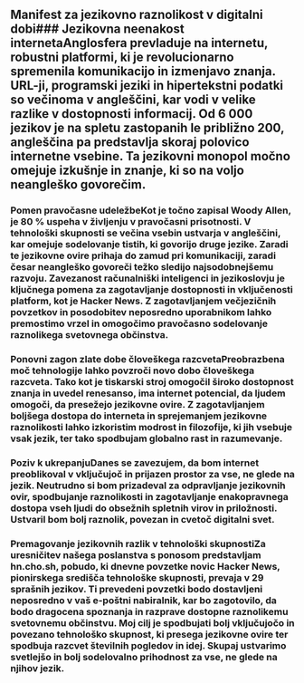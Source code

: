 
<Steps>

## Manifest za jezikovno raznolikost v digitalni dobi### Jezikovna neenakost internetaAnglosfera prevladuje na internetu, robustni platformi, ki je revolucionarno spremenila komunikacijo in izmenjavo znanja. URL-ji, programski jeziki in hipertekstni podatki so večinoma v angleščini, kar vodi v velike razlike v dostopnosti informacij. Od 6 000 jezikov je na spletu zastopanih le približno 200, angleščina pa predstavlja skoraj polovico internetne vsebine. Ta jezikovni monopol močno omejuje izkušnje in znanje, ki so na voljo neangleško govorečim.

### Pomen pravočasne udeležbeKot je točno zapisal Woody Allen, je 80 % uspeha v življenju v pravočasni prisotnosti. V tehnološki skupnosti se večina vsebin ustvarja v angleščini, kar omejuje sodelovanje tistih, ki govorijo druge jezike. Zaradi te jezikovne ovire prihaja do zamud pri komunikaciji, zaradi česar neangleško govoreči težko sledijo najsodobnejšemu razvoju. Zavezanost računalniški inteligenci in jezikoslovju je ključnega pomena za zagotavljanje dostopnosti in vključenosti platform, kot je Hacker News. Z zagotavljanjem večjezičnih povzetkov in posodobitev neposredno uporabnikom lahko premostimo vrzel in omogočimo pravočasno sodelovanje raznolikega svetovnega občinstva.

### Ponovni zagon zlate dobe človeškega razcvetaPreobrazbena moč tehnologije lahko povzroči novo dobo človeškega razcveta. Tako kot je tiskarski stroj omogočil široko dostopnost znanja in uvedel renesanso, ima internet potencial, da ljudem omogoči, da presežejo jezikovne ovire. Z zagotavljanjem boljšega dostopa do interneta in sprejemanjem jezikovne raznolikosti lahko izkoristim modrost in filozofije, ki jih vsebuje vsak jezik, ter tako spodbujam globalno rast in razumevanje.

### Poziv k ukrepanjuDanes se zavezujem, da bom internet preoblikoval v vključujoč in prijazen prostor za vse, ne glede na jezik. Neutrudno si bom prizadeval za odpravljanje jezikovnih ovir, spodbujanje raznolikosti in zagotavljanje enakopravnega dostopa vseh ljudi do obsežnih spletnih virov in priložnosti. Ustvaril bom bolj raznolik, povezan in cvetoč digitalni svet.

### Premagovanje jezikovnih razlik v tehnološki skupnostiZa uresničitev našega poslanstva s ponosom predstavljam hn.cho.sh, pobudo, ki dnevne povzetke novic Hacker News, pionirskega središča tehnološke skupnosti, prevaja v 29 sprašnih jezikov. Ti prevedeni povzetki bodo dostavljeni neposredno v vaš e-poštni nabiralnik, kar bo zagotovilo, da bodo dragocena spoznanja in razprave dostopne raznolikemu svetovnemu občinstvu. Moj cilj je spodbujati bolj vključujočo in povezano tehnološko skupnost, ki presega jezikovne ovire ter spodbuja razcvet številnih pogledov in idej. Skupaj ustvarimo svetlejšo in bolj sodelovalno prihodnost za vse, ne glede na njihov jezik.

</Steps>
